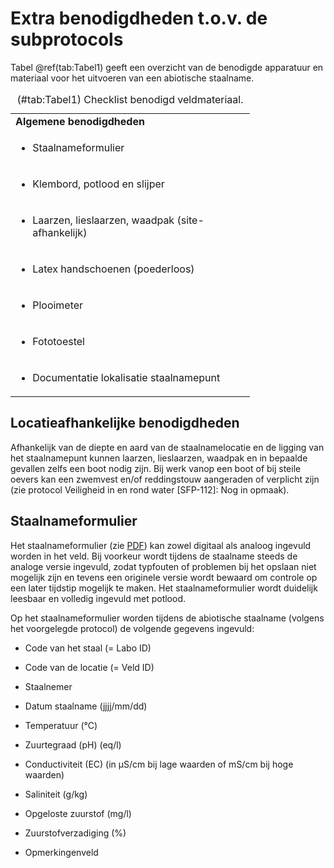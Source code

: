 # Extra benodigdheden t.o.v. de subprotocols

Tabel \@ref(tab:Tabel1) geeft een overzicht van de benodigde apparatuur en materiaal voor het uitvoeren van een abiotische staalname.

+:-----------------------------------------------------+
| **Algemene benodigdheden**                           |
+------------------------------------------------------+
| -   Staalnameformulier                               |
+------------------------------------------------------+
| -   Klembord, potlood en slijper                     |
+------------------------------------------------------+
| -   Laarzen, lieslaarzen, waadpak (site-afhankelijk) |
+------------------------------------------------------+
| -   Latex handschoenen (poederloos)                  |
+------------------------------------------------------+
| -   Plooimeter                                       |
+------------------------------------------------------+
| -   Fototoestel                                      |
+------------------------------------------------------+
| -   Documentatie lokalisatie staalnamepunt           |
+------------------------------------------------------+

: (#tab:Tabel1) Checklist benodigd veldmateriaal.

## Locatieafhankelijke benodigdheden

Afhankelijk van de diepte en aard van de staalnamelocatie en de ligging van het staalnamepunt kunnen laarzen, lieslaarzen, waadpak en in bepaalde gevallen zelfs een boot nodig zijn.
Bij werk vanop een boot of bij steile oevers kan een zwemvest en/of reddingstouw aangeraden of verplicht zijn (zie protocol Veiligheid in en rond water [SFP-112]: Nog in opmaak).

## Staalnameformulier

Het staalnameformulier (zie [PDF](./media/Veldformulier_water.pdf)) kan zowel digitaal als analoog ingevuld worden in het veld.
Bij voorkeur wordt tijdens de staalname steeds de analoge versie ingevuld, zodat typfouten of problemen bij het opslaan niet mogelijk zijn en tevens een originele versie wordt bewaard om controle op een later tijdstip mogelijk te maken.
Het staalnameformulier wordt duidelijk leesbaar en volledig ingevuld met potlood.

Op het staalnameformulier worden tijdens de abiotische staalname (volgens het voorgelegde protocol) de volgende gegevens ingevuld:

-   Code van het staal (= Labo ID)

-   Code van de locatie (= Veld ID)

-   Staalnemer

-   Datum staalname (jjjj/mm/dd)

-   Temperatuur (°C)

-   Zuurtegraad (pH) (eq/l)

-   Conductiviteit (EC) (in µS/cm bij lage waarden of mS/cm bij hoge waarden)

-   Saliniteit (g/kg)

-   Opgeloste zuurstof (mg/l)

-   Zuurstofverzadiging (%)

-   Opmerkingenveld
